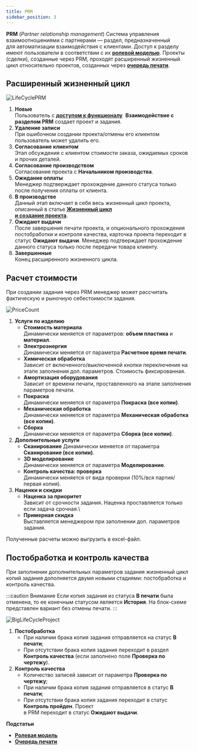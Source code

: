 ```yaml
---
title: PRM
sidebar_position: 3
---
```

**PRM** (*Partner relationship management*) Система управления взаимоотношениями с партнерами — раздел, 
предназначенный для автоматизации взаимодействия с клиентами. Доступ к разделу имеют пользователи в соответствии 
с их [**ролевой моделью**](/docs/StartWithMES/RoleModel). 
Проекты (сделки), созданные через PRM, проходят расширенный жизненный цикл относительно проектов, созданных 
через [**очередь печати**](/docs/StartWithMES/PrintQueue/).

## Расширенный жизненный цикл

![LifeCyclePRM](./img/LifeCyclePRM.png)

1. **Новые**\
   Пользователь с [**доступом к функционалу**](/docs/StartWithMES/RoleModel) 
   **Взаимодействие с разделом PRM** создает проект и задания.
2. **Удаление записи**\
   При ошибочном создании проекта/отмены его клиентом пользователь может удалить его.
3. **Согласование клиентом**\
   Этап обсуждения с клиентом стоимости заказа, ожидаемых сроков и прочих деталей.
4. **Согласование производством**\
   Согласование проекта с **Начальником производства**.
5. **Ожидание оплаты**\
   Менеджер подтверждает прохождение данного статуса только после получения оплаты от клиента.
6. **В производстве**\
   Данный этап включает в себя весь жизненный цикл проекта, описанный в статье [**Жизненный цикл\
   и создание проекта**](/docs/StartWithMES/PrintQueue/#жизненный-цикл-проектов).
7. **Ожидают выдачи**\
   После завершения печати проекта, и опционального прохождения постобработки и контроля качества, 
   карточка проекта переходит в статус **Ожидают выдачи**. Менеджер подтверждает прохождение 
   данного статуса только после передачи товара клиенту.
8. **Завершенные**\
   Конец расширенного жизненного цикла.

## Расчет стоимости 

При создании задания через PRM менеджер может рассчитать фактическую и рыночную себестоимости задания.

![PriceCount](./img/PriceCount.png)

1. **Услуги по изделию**
   - **Стоимость материала**\
      Динамически меняется от параметров: **объем пластика** и **материал**.
   - **Электроэнергия**\
      Динамически меняется от параметра **Расчетное время печати**.
   - **Химическая обработка**\
      Зависит от включенного/выключенной кнопки переключения на этапе заполнения доп. параметров. Стоимость фиксированная.
   - **Амортизация оборудования**\
      Зависит от времени печати, проставленного на этапе заполнения параметров печати.
   - **Покраска**\
      Динамически меняется от параметра **Покраска (все копии)**.
   - **Механическая обработка**\
      Динамически меняется от параметра **Механическая обработка (все копии)**.
   - **Сборка**\
      Динамически меняется от параметра **Сборка (все копии)**.
2. **Дополнительные услуги**
   - **Сканирование**
      Динамически меняется от параметра **Сканирование (все копии)**.      
   - **3D моделирование**\
      Динамически меняется от параметра **Моделирование**.
   - **Контроль качества: проверка**\
      Динамически меняется от вида проверки (10%/вся партия/первая копия).
3. **Наценки и скидки**
   - **Наценка за приоритет**\
      Зависит от срочности задания. Наценка проставляется только если задача срочная.\
   - **Примерная скидка**\
      Выставляется менеджером при заполнении доп. параметров задания.

Полученные расчеты можно выгрузить в excel-файл.

## Постобработка и контроль качества 

При заполнении дополнительных параметров задания жизненный цикл копий задания дополняется двумя новыми стадиями: постобработка и контроль качества.

:::caution Внимание
      Если копия задания из статуса **В печати** была отменена, то ее конечным статусом является **История**.
      На блок-схеме представлен вариант без отмены печати.
:::

![BigLifeCycleProject](./img/BigLifeCycleProject.png)

1. **Постобработка**
   - При наличии брака копия задания отправляется на статус **В печати**;
   - При отсутствии брака копия задания переходит в раздел **Контроль качества** (если заполнено поле 
   **Проверка по чертежу**).
2. **Контроль качества**
   - Количество записей зависит от параметра **Проверка по чертежу**;
   - При наличии брака копия задания отправляется в статус **В печати**;
   - При отсутствии брака копия задания переходит в статус **Контроль пройден**. Проект\
   в PRM переходит в статус **Ожидают выдачи**.

**Подстатьи**
- [**Ролевая модель**](https://mes-docs.onrender.com/docs/StartWithMES/RoleModel)
- [**Очередь печати**](https://mes-docs.onrender.com/docs/StartWithMES/PrintQueue/)